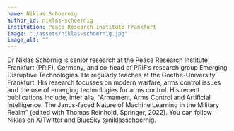 ```yaml
---
name: Niklas Schoernig
author_id: niklas-schoernig
institution: Peace Research Institute Frankfurt
image: "./assets/niklas-schoernig.jpg"
image_alt: ""
---
```


Dr Niklas Schörnig is senior research at the Peace Research Institute Frankfurt (PRIF), Germany, and co-head of PRIF’s research group Emerging Disruptive Technologies. He regularly teaches at the Goethe-University Frankfurt. His research focusses on modern warfare, arms control issues and the use of emerging technologies for arms control. His recent publications include, inter alia, “Armament, Arms Control and Artificial Intelligence. The Janus-faced Nature of Machine Learning in the Military Realm” (edited with Thomas Reinhold, Springer, 2022). You can follow Niklas on X/Twitter and BlueSky @niklasschoernig.
